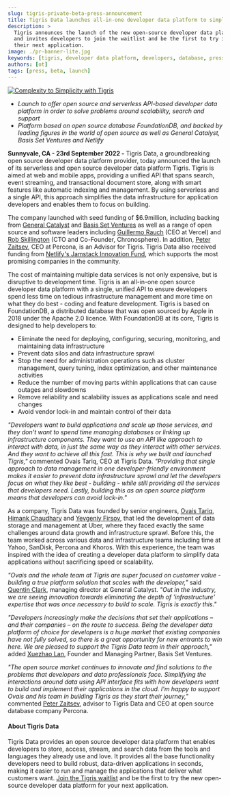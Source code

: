 ```yaml
---
slug: tigris-private-beta-press-announcement
title: Tigris Data launches all-in-one developer data platform to simplify building real-time applications
description: >
  Tigris announces the launch of the new open-source developer data platform
  and invites developers to join the waitlist and be the first to try it for
  their next application.
image: ./pr-banner-lite.jpg
keywords: [tigris, developer data platform, developers, database, press]
authors: [ot]
tags: [press, beta, launch]
---
```



<a href={tigrisConfig.signupUrl}>
  <img
    src={require("./pr-banner-lite.jpg").default}
    alt="Complexity to Simplicity with Tigris"
  />
</a>

- _Launch to offer open source and serverless API-based developer data platform
  in order to solve problems around scalability, search and support_
- _Platform based on open source database FoundationDB, and backed by leading
  figures in the world of open source as well as General Catalyst, Basis Set Ventures and Netlify_

**Sunnyvale, CA - 23rd September 2022 -** Tigris Data, a groundbreaking open
source developer data platform provider, today announced the launch of its
serverless and open source developer data platform Tigris. Tigris is aimed at
web and mobile apps, providing a unified API that spans search, event streaming,
and transactional document store, along with smart features like automatic
indexing and management. By using serverless and a single API, this approach
simplifies the data infrastructure for application developers and enables them
to focus on building.

The company launched with seed funding of $6.9million, including backing from
[General Catalyst](https://www.generalcatalyst.com/) and
[Basis Set Ventures](https://www.basisset.com/) as well as a range of open
source and software leaders including
[Guillermo Rauch](https://www.linkedin.com/in/guillermo-rauch-b834b917b/) (CEO at Vercel) and
[Rob Skillington](https://www.linkedin.com/in/robskillington/) (CTO and Co-Founder, Chronosphere).
In addition, [Peter Zaitsev](https://www.linkedin.com/in/peterzaitsev/), CEO at Percona,
is an Advisor for Tigris. Tigris Data also received funding from
[Netlify's Jamstack Innovation Fund](https://www.netlify.com/blog/jamstack-innovation-fund-launches-with-the-10-most-promising-jamstack-startups/),
which supports the most promising companies in the community.

The cost of maintaining multiple data services is not only expensive, but is
disruptive to development time. Tigris is an all-in-one open source developer
data platform with a single, unified API to ensure developers spend less time
on tedious infrastructure management and more time on what they do best - coding
and feature development. Tigris is based on FoundationDB, a distributed database
that was open sourced by Apple in 2018 under the Apache 2.0 licence. With
FoundationDB at its core, Tigris is designed to help developers to:

- Eliminate the need for deploying, configuring, securing, monitoring, and
  maintaining data infrastructure
- Prevent data silos and data infrastructure sprawl
- Stop the need for administration operations such as cluster management,
  query tuning, index optimization, and other maintenance activities
- Reduce the number of moving parts within applications that can cause outages
  and slowdowns
- Remove reliability and scalability issues as applications scale and need
  changes
- Avoid vendor lock-in and maintain control of their data

_"Developers want to build applications and scale up those services, and they
don't want to spend time managing databases or linking up infrastructure
components. They want to use an API like approach to interact with data,
in just the same way as they interact with other services. And they want to
achieve all this fast. This is why we built and launched Tigris,"_ commented
Ovais Tariq, CEO at Tigris Data. _"Providing that single approach to data
management in one developer-friendly environment makes it easier to prevent
data infrastructure sprawl and let the developers focus on what they like
best - building - while still providing all the services that developers need.
Lastly, building this as an open source platform means that developers can
avoid lock-in."_

As a company, Tigris Data was founded by senior engineers,
[Ovais Tariq](https://www.linkedin.com/in/ovaistariq/),
[Himank Chaudhary](https://www.linkedin.com/in/himank-chaudhary-1937b958/) and
[Yevgeniy Firsov](https://www.linkedin.com/in/efirsov/), that led the
development of data storage and management at Uber, where they faced exactly
the same challenges around data growth and infrastructure sprawl. Before this,
the team worked across various data and infrastructure teams including time at
Yahoo, SanDisk, Percona and Khoros. With this experience, the team was inspired
with the idea of creating a developer data platform to simplify data
applications without sacrificing speed or scalability.

_"Ovais and the whole team at Tigris are super focused on customer value -
building a true platform solution that scales with the developer,"_ said
[Quentin Clark](https://www.linkedin.com/in/quentin-clark/), managing director
at General Catalyst. _"Out in the industry, we are seeing innovation towards
eliminating the depth of 'infrastructure' expertise that was once necessary to
build to scale. Tigris is exactly this."_

_"Developers increasingly make the decisions that set their applications –
and their companies – on the route to success. Being the developer data
platform of choice for developers is a huge market that existing companies
have not fully solved, so there is a great opportunity for new entrants to
win here. We are pleased to support the Tigris Data team in their approach,"_
added [Xuezhao Lan](https://www.linkedin.com/in/xuezhao-lan-lan-50aa1a1/),
Founder and Managing Partner, Basis Set Ventures.

_"The open source market continues to innovate and find solutions to the
problems that developers and data professionals face. Simplifying the
interactions around data using API interface fits with how developers want
to build and implement their applications in the cloud. I'm happy to support
Ovais and his team in building Tigris as they start their journey,"_ commented
[Peter Zaitsev](https://www.linkedin.com/in/peterzaitsev/), advisor to
Tigris Data and CEO at open source database company Percona.

#### About Tigris Data

Tigris Data provides an open source developer data platform that enables
developers to store, access, stream, and search data from the tools and
languages they already use and love. It provides all the base functionality
developers need to build robust, data-driven applications in seconds, making
it easier to run and manage the applications that deliver what customers want.
[Join the Tigris waitlist](https://www.tigrisdata.com/beta#signup-form) and be
the first to try the new open-source developer data platform for your next
application.
